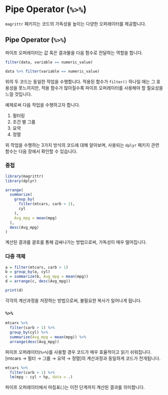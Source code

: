 # Pipe Operator (`%>%`)

`magrittr` 패키지는 코드의 가독성을 높이는 다양한 오퍼레이터를 제공합니다.

## Pipe Operator (`%>%`)

파이프 오퍼레이터는 값 혹은 결과물을 다음 함수로 전달하는 역할을 합니다.

```r
filter(data, variable == numeric_value)

data %>% filter(variable == numeric_value)
```

위의 두 코드는 동일한 작업을 수행합니다. 적용된 함수가 `filter()` 하나일 때는 그 효용성을 못느끼지만, 적용 함수가 많아질수록 파이프 오퍼레이터를 사용해야 할 필요성을 느낄 것입니다.

예제로써 다음 작업을 수행하고자 합니다.

1. 필터링
2. 조건 별 그룹
3. 요약
4. 정렬

위 작업을 수행하는 3가지 방식의 코드에 대해 알아보며, 사용되는 `dplyr` 패키지 관련 함수는 다음 장에서 확인할 수 있습니다.

### 중첩

```r
library(magrittr)
library(dplyr)

arrange(
  summarize(
    group_by(
      filter(mtcars, carb > 1),
      cyl
    ),
    Avg_mpg = mean(mpg)
  ),
  desc(Avg_mpg)
)
```

계산된 결과를 괄호를 통해 감싸나가는 방법으로써, 가독성이 매우 떨어집니다.

### 다중 객체

```r
a = filter(mtcars, carb > 1)
b = group_by(a, cyl)
c = summarize(b, Avg_mpg = mean(mpg))
d = arrange(c, desc(Avg_mpg))

print(d)
```

각각의 계산과정을 저장하는 방법으로써, 불필요한 복사가 일어나게 됩니다. 

### `%>%`

```r
mtcars %>%
  filter(carb > 1) %>%
  group_by(cyl) %>%
  summarize(Avg_mpg = mean(mpg)) %>%
  arrange(desc(Avg_mpg))
```

파이프 오퍼레이터(`%>%`)를 사용할 경우 코드가 매우 효율적이고 읽기 쉬워집니다. [mtcars → 필터 → 그룹 → 요약 → 정렬]의 계산과정과 동일하게 코드가 전개됩니다.

```r
mtcars %>%
  filter(carb > 1) %>%
  lm(mpg ~ cyl + hp, data = .) 
```

파이프 오퍼레이터에서 마침표(.)는 이전 단계까지 계산된 결과를 의미합니다.


